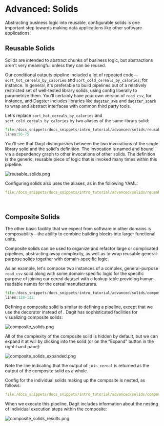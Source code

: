 
<DynamicMetaTags
  title="Advanced: Solids | Dagster"
  description="Dagster is a system for building modern data applications."
/>


# Advanced: Solids

<CodeReferenceLink filePath="examples/docs_snippets/docs_snippets/intro_tutorial/advanced/solids/" />

Abstracting business logic into reusable, configurable solids is one important step towards making
data applications like other software applications.

## Reusable Solids

Solids are intended to abstract chunks of business logic, but abstractions aren't very meaningful
unless they can be reused.

Our conditional outputs pipeline included a lot of repeated
code&mdash;`sort_hot_cereals_by_calories` and `sort_cold_cereals_by_calories`, for instance. In
general, it's preferable to build pipelines out of a relatively restricted set of well-tested
library solids, using config liberally to parametrize them. You'll certainly have your own version
of `read_csv`, for instance, and Dagster includes libraries like
[`dagster_aws`](/_apidocs/libraries/dagster_aws) and
[`dagster_spark`](/_apidocs/libraries/dagster_pyspark) to wrap and abstract interfaces with
common third party tools.

Let's replace `sort_hot_cereals_by_calories` and `sort_cold_cereals_by_calories` by two aliases of
the same library solid:

```python literalinclude showLines startLine=56 emphasize-lines=17-18 caption=reusable_solids.py
file:/docs_snippets/docs_snippets/intro_tutorial/advanced/solids/reusable_solids.py
lines:56-75
```

You'll see that Dagit distinguishes between the two invocations of the single library solid and the
solid's definition. The invocation is named and bound via a dependency graph to other invocations of
other solids. The definition is the generic, reusable piece of logic that is invoked many times
within this pipeline.

![reusable_solids.png](/assets/images/tutorial/reusable_solids.png)

Configuring solids also uses the aliases, as in the following YAML:

```YAML literalinclude emphasize-lines=6,8 caption=reusable_solids.yaml
file:/docs_snippets/docs_snippets/intro_tutorial/advanced/solids/reusable_solids.yaml
```

<br />

## Composite Solids

The other basic facility that we expect from software in other domains is composability&mdash;the
ability to combine building blocks into larger functional units.

Composite solids can be used to organize and refactor large or complicated pipelines, abstracting
away complexity, as well as to wrap reusable general-purpose solids together with domain-specific
logic.

As an example, let's compose two instances of a complex, general-purpose `read_csv` solid along with
some domain-specific logic for the specific purpose of joining our cereal dataset with a lookup
table providing human-readable names for the cereal manufacturers.

```python literalinclude showLines startLine=128 caption=composite_solids.py
file:/docs_snippets/docs_snippets/intro_tutorial/advanced/solids/composite_solids.py
lines:128-132
```

Defining a composite solid is similar to defining a pipeline, except
that we use the <PyObject module="dagster" object="composite_solid" displayText="@composite_solid" /> decorator
instead of <PyObject module="dagster" object="pipeline" displayText="@pipeline" />. Dagit has
sophisticated facilities for visualizing composite solids:

![composite_solids.png](/assets/images/tutorial/composite_solids.png)

All of the complexity of the composite solid is hidden by default, but we can expand it at will by
clicking into the solid (or on the "Expand" button in the right-hand pane):

![composite_solids_expanded.png](/assets/images/tutorial/composite_solids_expanded.png)

Note the line indicating that the output of `join_cereal` is returned as the output of the composite
solid as a whole.

Config for the individual solids making up the composite is nested, as follows:

```YAML literalinclude emphasize-lines=1-3 caption=composite_solids.yaml
file:/docs_snippets/docs_snippets/intro_tutorial/advanced/solids/composite_solids.yaml
```

When we execute this pipeline, Dagit includes information about the nesting of individual execution
steps within the composite:

![composite_solids_results.png](/assets/images/tutorial/composite_solids_results.png)

<br />
